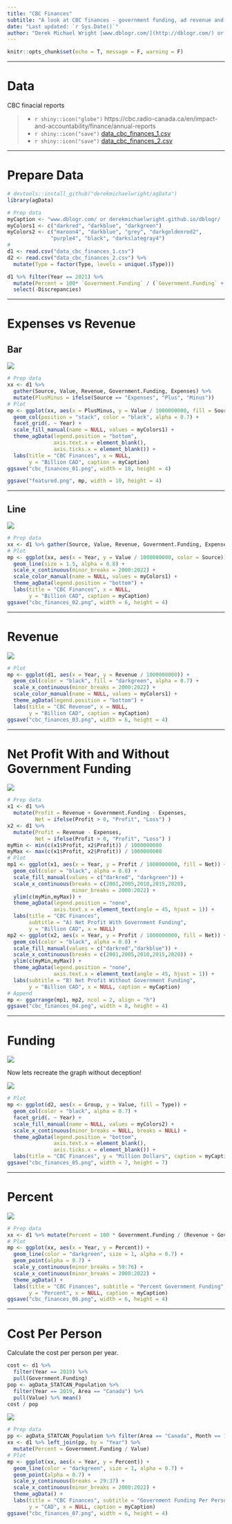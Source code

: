 ```yaml
---
title: "CBC Finances"
subtitle: "A look at CBC finances - government funding, ad revenue and total profit"
date: "Last updated: `r Sys.Date()`"
author: "Derek Michael Wright [www.dblogr.com/](http://dblogr.com/) or [derekmichaelwright.github.io/dblogr](https://derekmichaelwright.github.io/dblogr/) <derek.wright@usask.ca>"
---
```


```r
knitr::opts_chunk$set(echo = T, message = F, warning = F)
```

---

# Data

CBC finacial reports

> - `r shiny::icon("globe")` https://cbc.radio-canada.ca/en/impact-and-accountability/finance/annual-reports
> - `r shiny::icon("save")` [data_cbc_finances_1.csv](data_cbc_finances_1.csv)
> - `r shiny::icon("save")` [data_cbc_finances_2.csv](data_cbc_finances_2.csv)

---

# Prepare Data

```r
# devtools::install_github("derekmichaelwright/agData")
library(agData)
```

```r
# Prep data
myCaption <- "www.dblogr.com/ or derekmichaelwright.github.io/dblogr/ | Data: CBC"
myColors1 <- c("darkred", "darkblue", "darkgreen")
myColors2 <- c("maroon4", "darkblue", "grey", "darkgoldenrod2", 
              "purple4", "black", "darkslategray4")
#
d1 <- read.csv("data_cbc_finances_1.csv")
d2 <- read.csv("data_cbc_finances_2.csv") %>% 
  mutate(Type = factor(Type, levels = unique(.$Type)))
```

```r
d1 %>% filter(Year == 2021) %>% 
  mutate(Percent = 100* `Government.Funding` / (`Government.Funding` + Revenue) ) %>% 
  select(-Discrepancies)
```

---

# Expenses vs Revenue {.tabset .tabset-pills}

## Bar

![](cbc_finances_01.png)

```r
# Prep data
xx <- d1 %>% 
  gather(Source, Value, Revenue, Government.Funding, Expenses) %>%
  mutate(PlusMinus = ifelse(Source == "Expenses", "Plus", "Minus"))
# Plot
mp <- ggplot(xx, aes(x = PlusMinus, y = Value / 1000000000, fill = Source)) + 
  geom_col(position = "stack", color = "black", alpha = 0.7) +
  facet_grid(. ~ Year) +
  scale_fill_manual(name = NULL, values = myColors1) +
  theme_agData(legend.position = "bottom",
               axis.text.x = element_blank(), 
               axis.ticks.x = element_blank()) +
  labs(title = "CBC Finances", x = NULL, 
       y = "Billion CAD", caption = myCaption)
ggsave("cbc_finances_01.png", width = 10, height = 4)
```

```r
ggsave("featured.png", mp, width = 10, height = 4)
```

---

## Line

![](cbc_finances_02.png)

```r
# Prep data
xx <- d1 %>% gather(Source, Value, Revenue, Government.Funding, Expenses) 
# Plot
mp <- ggplot(xx, aes(x = Year, y = Value / 1000000000, color = Source)) + 
  geom_line(size = 1.5, alpha = 0.8) + 
  scale_x_continuous(minor_breaks = 2000:2022) +
  scale_color_manual(name = NULL, values = myColors1) +
  theme_agData(legend.position = "bottom") +
  labs(title = "CBC Finances", x = NULL, 
       y = "Billion CAD", caption = myCaption)
ggsave("cbc_finances_02.png", width = 6, height = 4)
```

---

# Revenue

![](cbc_finances_03.png)

```r
# Plot
mp <- ggplot(d1, aes(x = Year, y = Revenue / 1000000000)) + 
  geom_col(color = "black", fill = "darkgreen", alpha = 0.7) +
  scale_x_continuous(minor_breaks = 2000:2022) +
  scale_color_manual(name = NULL, values = myColors1) +
  theme_agData(legend.position = "bottom") +
  labs(title = "CBC Revenue", x = NULL, 
       y = "Billion CAD", caption = myCaption)
ggsave("cbc_finances_03.png", width = 6, height = 4)
```

---

# Net Profit With and Without Government Funding

![](cbc_finances_04.png)

```r
# Prep data
x1 <- d1 %>% 
  mutate(Profit = Revenue + Government.Funding - Expenses,
         Net = ifelse(Profit > 0, "Profit", "Loss") )
x2 <- d1 %>% 
  mutate(Profit = Revenue - Expenses,
         Net = ifelse(Profit > 0, "Profit", "Loss") )
myMin <- min(c(x1$Profit, x2$Profit)) / 1000000000
myMax <- max(c(x1$Profit, x2$Profit)) / 1000000000
# Plot
mp1 <- ggplot(x1, aes(x = Year, y = Profit / 1000000000, fill = Net)) + 
  geom_col(color = "black", alpha = 0.8) +
  scale_fill_manual(values = c("darkred", "darkgreen")) +
  scale_x_continuous(breaks = c(2001,2005,2010,2015,2020),
                     minor_breaks = 2000:2022) + 
  ylim(c(myMin,myMax)) +
  theme_agData(legend.position = "none", 
               axis.text.x = element_text(angle = 45, hjust = 1)) +
  labs(title = "CBC Finances",
       subtitle = "A) Net Profit With Government Funding", 
       y = "Billion CAD", x = NULL)
mp2 <- ggplot(x2, aes(x = Year, y = Profit / 1000000000, fill = Net)) + 
  geom_col(color = "black", alpha = 0.8) +
  scale_fill_manual(values = c("darkred","darkblue")) +
  scale_x_continuous(breaks = c(2001,2005,2010,2015,2020)) +
  ylim(c(myMin,myMax)) +
  theme_agData(legend.position = "none", 
               axis.text.x = element_text(angle = 45, hjust = 1)) +
  labs(subtitle = "B) Net Profit Without Government Funding", 
       y = "Billion CAD", x = NULL, caption = myCaption)
# Append
mp <- ggarrange(mp1, mp2, ncol = 2, align = "h")
ggsave("cbc_finances_04.png", width = 8, height = 4)
```

---

# Funding

![](cbc_graph.png)

Now lets recreate the graph without deception!

![](cbc_finances_05.png)

```r
# Plot
mp <- ggplot(d2, aes(x = Group, y = Value, fill = Type)) +
  geom_col(color = "black", alpha = 0.7) +
  facet_grid(. ~ Year) +
  scale_fill_manual(name = NULL, values = myColors2) +
  scale_x_continuous(minor_breaks = NULL, breaks = NULL) +
  theme_agData(legend.position = "bottom",
               axis.text.x = element_blank(),
               axis.ticks.x = element_blank()) +
  labs(title = "CBC Finances", y = "Million Dollars", caption = myCaption)
ggsave("cbc_finances_05.png", width = 7, height = 7)
```

---

# Percent

![](cbc_finances_06.png)

```r
# Prep data
xx <- d1 %>% mutate(Percent = 100 * Government.Funding / (Revenue + Government.Funding))
# Plot
mp <- ggplot(xx, aes(x = Year, y = Percent)) +
  geom_line(color = "darkgreen", size = 1, alpha = 0.7) +
  geom_point(alpha = 0.7) +
  scale_y_continuous(minor_breaks = 59:76) +
  scale_x_continuous(minor_breaks = 2000:2022) +
  theme_agData() +
  labs(title = "CBC Finances", subtitle = "Percent Government Funding",
       y = "Percent", x = NULL, caption = myCaption)
ggsave("cbc_finances_06.png", width = 6, height = 4)
```

---

# Cost Per Person

Calculate the cost per person per year.

```r
cost <- d1 %>% 
  filter(Year == 2019) %>% 
  pull(Government.Funding) 
pop <- agData_STATCAN_Population %>% 
  filter(Year == 2019, Area == "Canada") %>% 
  pull(Value) %>% mean()
cost / pop
```

![](cbc_finances_07.png)

```r
# Prep data
pp <- agData_STATCAN_Population %>% filter(Area == "Canada", Month == 1)
xx <- d1 %>% left_join(pp, by = "Year") %>%
  mutate(Percent = Government.Funding / Value)
# Plot
mp <- ggplot(xx, aes(x = Year, y = Percent)) +
  geom_line(color = "darkgreen", size = 1, alpha = 0.7) +
  geom_point(alpha = 0.7) +
  scale_y_continuous(breaks = 29:37) +
  scale_x_continuous(minor_breaks = 2000:2022) +
  theme_agData() +
  labs(title = "CBC Finances", subtitle = "Government Funding Per Person",
       y = "CAD", x = NULL, caption = myCaption)
ggsave("cbc_finances_07.png", width = 6, height = 4)
```
